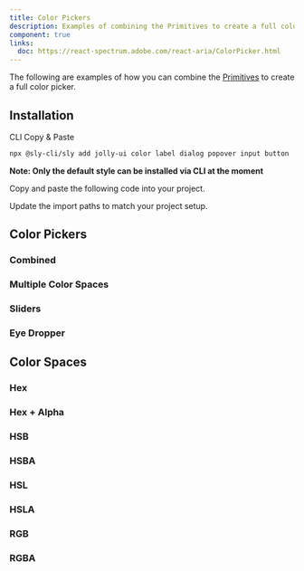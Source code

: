 ```yaml
---
title: Color Pickers
description: Examples of combining the Primitives to create a full color picker
component: true
links:
  doc: https://react-spectrum.adobe.com/react-aria/ColorPicker.html
---
```


The following are examples of how you can combine the [Primitives](./color-primitives) to create a full color picker.

<ComponentPreview name="color-picker-hex" />

## Installation

<Tabs defaultValue="cli">

<TabsList>
  <TabsTrigger value="cli">CLI</TabsTrigger>
  <TabsTrigger value="manual">Copy & Paste</TabsTrigger>
</TabsList>
<TabsContent value="cli">

```bash
npx @sly-cli/sly add jolly-ui color label dialog popover input button
```

**Note: Only the default style can be installed via CLI at the moment**

</TabsContent>

<TabsContent value="manual">

<Steps>

<Step>Copy and paste the following code into your project.</Step>

<ComponentSource name="color" />

<Step>Update the import paths to match your project setup.</Step>

</Steps>

</TabsContent>

</Tabs>

## Color Pickers

### Combined

<ComponentPreview name="color-picker-hex" />

### Multiple Color Spaces

<ComponentPreview name="color-picker-multi" />

### Sliders

<ComponentPreview name="color-picker-slider" />

### Eye Dropper

<ComponentPreview name="color-picker-eye" />

## Color Spaces

### Hex

<ComponentPreview name="color-picker-hex" />

### Hex + Alpha

<ComponentPreview name="color-picker-hexa" />

### HSB

<ComponentPreview name="color-picker-hsb" />

### HSBA

<ComponentPreview name="color-picker-hsba" />

### HSL

<ComponentPreview name="color-picker-hsl" />

### HSLA

<ComponentPreview name="color-picker-hsla" />

### RGB

<ComponentPreview name="color-picker-rgb" />

### RGBA

<ComponentPreview name="color-picker-rgba" />
